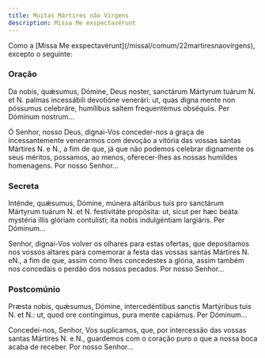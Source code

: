 ```yaml
---
title: Muitas Mártires não Virgens
description: Missa Me exspectavérunt
---
```


<aside>
  Como a [Missa Me exspectavérunt](/missal/comum/22martiresnaovirgens), excepto
  o seguinte:
</aside>

### Oração

<div class="side-by-side not-content">

Da nobis, quǽsumus, Dómine, Deus noster, sanctárum Mártyrum tuárum <span class="text-red-500">N.</span> et <span class="text-red-500">N.</span> palmas incessábili devotióne venerári: ut, quas digna mente non póssumus celebráre, humílibus saltem frequentémus obséquiis. Per Dóminum nostrum...

Ó Senhor, nosso Deus, dignai-Vos conceder-nos a graça de incessantemente venerarmos com devoção a vitória das vossas santas Mártires <span class="text-red-500">N.</span> e <span class="text-red-500">N.</span>, a fim de que, já que não podemos celebrar dignamente os seus méritos, possamos, ao menos, oferecer-lhes as nossas humildes homenagens. Por nosso Senhor...

</div>

### Secreta

<div class="side-by-side not-content">

Inténde, quǽsumus, Dómine, múnera altáribus tuis pro sanctárum Mártyrum tuárum <span class="text-red-500">N.</span> et <span class="text-red-500">N.</span> festivitáte propósita: ut, sicut per hæc beáta mystéria illis glóriam contulísti; ita nobis indulgéntiam largiáris. Per Dóminum...

Senhor, dignai-Vos volver os olhares para estas ofertas, que depositamos nos vossos altares para comemorar a festa das vossas santas Mártires <span class="text-red-500">N.</span> e<span class="text-red-500">N.</span>, a fim de que, assim como lhes concedestes a glória, assim também nos concedais o perdão dos nossos pecados. Por nosso Senhor...

</div>

### Postcomúnio

<div class="side-by-side not-content">

Præsta nobis, quǽsumus, Dómine, intercedéntibus sanctis Martýribus tuis <span class="text-red-500">N.</span> et <span class="text-red-500">N.</span>: ut, quod ore contíngimus, pura mente capiámus. Per Dóminum...

Concedei-nos, Senhor, Vos suplicamos, que, por intercessão das vossas santas Mártires <span class="text-red-500">N.</span> e <span class="text-red-500">N.</span>, guardemos com o coração puro o que a nossa boca acaba de receber. Por nosso Senhor...

</div>
